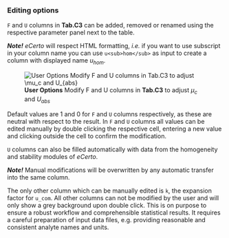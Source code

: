 ### Editing options

`F` and `U` columns in **Tab.C3** can be added, removed or renamed using the respective parameter 
panel next to the table.

***Note!***
*eCerto* will respect HTML formatting, *i.e.* if you want to use subscript in your column name 
you can use `u<sub>hom</sub>` as input to create a column with displayed name $u_{hom}$.

![**User Options** Modify F and U columns in **Tab.C3** to adjust $\mu_c$ and $U_{abs}$](fig/C_Modul_Tab3_pars.png)

Default values are 1 and 0 for `F` and `U` columns respectively, as these are neutral with respect 
to the result. In `F` and `U` columns all values can be edited manually by double clicking the 
respective cell, entering a new value and clicking outside the cell to confirm the modification. 

`U` columns can also be filled automatically with data from the homogeneity and stability modules 
of *eCerto*. 

***Note!***
Manual modifications will be overwritten by any automatic transfer into the same column.

The only other column which can be manually edited is `k`, the expansion factor for `u_com`. All 
other columns can not be modified by the user and will only show a grey background upon double 
click. This is on purpose to ensure a robust workflow and comprehensible statistical results. It 
requires a careful preparation of input data files, e.g. providing reasonable and consistent 
analyte names and units.

